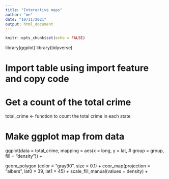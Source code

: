 ```yaml
---
title: "Interactive maps"
author: "me"
date: "10/11/2021"
output: html_document
---
```


```r
knitr::opts_chunk$set(echo = FALSE)
```

library(ggplot)
library(tidyverse)

# Import table using import feature and copy code 

# Get a count of the total crime 
total_crime <- function to count the total crime in each state

# Make ggplot map from data
ggplot(data = total_crime, 
        mapping = aes(x = long, y = lat,
#          group = group, 
          fill = "density")) +

geom_polygon (color = "gray90", size = 0.1) + coor_map(projection = "albers", lat0 = 39, lat1 = 45) + scale_fill_manual(values = density) + 







